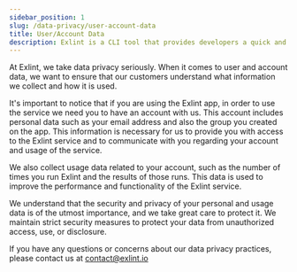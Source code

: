 ```yaml
---
sidebar_position: 1
slug: /data-privacy/user-account-data
title: User/Account Data
description: Exlint is a CLI tool that provides developers a quick and efficient application of multiple coding rule policies in multiple projects
---
```



At Exlint, we take data privacy seriously. When it comes to user and account data, we want to ensure that our customers understand what information we collect and how it is used.

It's important to notice that if you are using the Exlint app, in order to use the service we need you to have an account with us.
This account includes personal data such as your email address and also the group you created on the app.
This information is necessary for us to provide you with access to the Exlint service and to communicate with you regarding your account and usage of the service.

We also collect usage data related to your account, such as the number of times you run Exlint and the results of those runs.
This data is used to improve the performance and functionality of the Exlint service.

We understand that the security and privacy of your personal and usage data is of the utmost importance, and we take great care to protect it.
We maintain strict security measures to protect your data from unauthorized access, use, or disclosure.

If you have any questions or concerns about our data privacy practices, please contact us at contact@exlint.io
